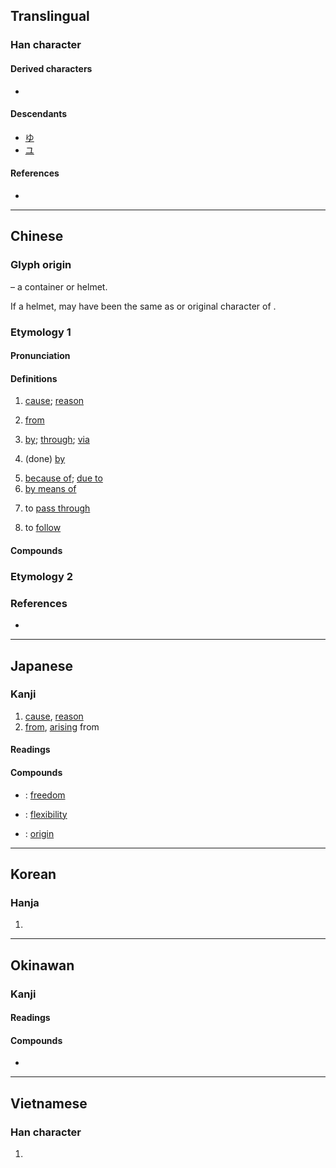 {{also|田|甲|申|甶|甴|曱|𤰔|油}}
{{character info}}
==Translingual==
{{stroke order|strokes=5}}

===Han character===
{{Han char|rn=102|rad=田|as=00|sn=5|four=50600|canj=LW|ids=⿻日丨,⿻囗十}}

====Derived characters====
* {{l|mul|[[㐕]] [[𠃦]] [[𤰔]] [[㕀]] [[㽕]] [[伷]] [[甹]] [[𠔍]] [[𫔼]] [[㣙]] [[㹨]] [[妯]] [[宙]] [[届]] [[岫]] [[峀]] [[庙]] [[迪]] [[廸]] [[怞]] [[抽]] [[油]] [[畁]] [[邮]] [[𠰬]] [[𠱋]] [[𡊡]] [[𡘊]] [[𡛽]] [[𡱋]] [[𢂎]] [[𢍁]] [[𩧨]] [[𭘋]] [[𭘌]] [[峀]] [[冑]] [[柚]] [[牰]] [[胄]] [[轴]] [[迪]] [[𠔔]] [[𤤧]] [[𤰰]] [[𤱁]] [[𤱉]] [[𫆚]] [[𬏁]] [[㾄]] [[䄂]] [[秞]] [[铀]] [[𤱤]] [[𤽙]] [[𥑤]] [[𥥉]] [[𧙏]] [[𬔈]] [[䌷]] [[笛]] [[粙]] [[紬]] [[舳]] [[苖]] [[蚰]] [[袖]] [[𤉓]] [[𤉕]] [[𦥪]] [[𧆭]] [[𬱖]] [[䛆]] [[䜬]] [[軸]] [[釉]] [[𧲹]] [[𧻉]] [[鈾]] [[鲉]] [[𢆟]] [[𤳄]] [[𤲣]] [[𫔞]] [[𢆟]] [[䩜]] [[頔]] [[𩊄]] [[𬰹]] [[駎]] [[𠟳]] [[𤰋]] [[𤳃]] [[𪳫]] [[𪽝]] [[𫘼]] [[𬏌]] [[𮏬]] [[鮋]] [[𡳧]] [[𤳐]] [[𩿬]] [[𬏕]] [[鼬]] [[𤳨]] [[𫠘]] [[𤳷]] [[𤳸]] [[𧈕]] [[寅]] [[黄]] [[黃]] [[㑹]] [[褏]]}}

====Descendants====
* [[ゆ]]
* [[ユ]]

====References====
* {{Han ref|kx=0757.010|dkj=21724|dj=1167.020|hdz=42524.020|uh=7531|ud=30001|bh=A5D1|bd=42449}}

----

==Chinese==
{{zh-forms|alt=繇}}

===Glyph origin===
{{Han etym}}
{{liushu|p}} – a container or helmet.

If a helmet, may have been the same as or original character of {{zh-l|*冑}}.

===Etymology 1===
{{rfe|zh|Related to [[遊]]?}}

====Pronunciation====
{{zh-pron
|m=yóu
|m-s=
|c=jau4
|c-t=
|g=
|h=pfs=yù
|j=iou1
|mb=iǔ
|md=iù
|mn=iû
|mn-t=iu5
|w=3hhieu
|x=
|mc=y
|oc=y
|ma=y
|cat=n,prep
}}

====Definitions====
{{zh-hanzi}}

# [[cause]]; [[reason]]
#: {{zh-x|緣由|cause and reason}}
# [[from]]
#: {{zh-x|由 北 到 南|'''from''' north to south}}
#: {{zh-x|由 ^廣州 出發|to depart '''from''' Guangzhou}}
# [[by]]; [[through]]; [[via]]
#: {{zh-x|請 由 側門 出入。|Please enter and exit via the side door.}}
# (done) [[by]]
#: {{zh-x|這 件 事 由 我 來 處理 吧。|Let me handle this matter.}}
# [[because of]]; [[due to]]
# [[by means of]]
#: {{zh-x|由此可見|thus it can be seen}}
#: {{zh-x|本 書 由 三 部分 組成。|This book is composed of three parts.}}
# to [[pass through]]
#: {{zh-x|必由之路|the path that must be taken}}
# to [[follow]]
#: {{zh-x|身不由己|to be unable to determine for oneself}}
#: {{zh-x|由 他 去 吧！|Let him do as he pleases.}}

====Compounds====
{{zh-der|居仁由義|咎由自取|不由人|婚姻自由|學術自由|俯仰由人|威福由己|出版自由|不由|任天由命|不由自主|任由|夷由|不由分說|原由|意見自由|情由|公海自由|奚由|不因不由|何由|妖由人興|不由得|兵不由將|小大由之|居住自由|宗教自由|尋由頭兒|妨害自由|來由|事由|因由|四大自由|人身自由|不由的|事由兒|故故由兒|由衷之言|由淺入深|由人|由中|由由|率由舊章|無由|所由|病由口入|摘由|禍福由人|祝由科|由竇尚書|由中之言|由櫱|犯由|由此|由性|由頭|由衷感激|由衷|由是|由旬|由於|由博返約|由不得|新聞自由|理由書|率由舊則|由跋|易知由單|理由|沒來由|根由|由來|案由|言不由衷|自由球|自由公債|自由港|自由能|聽天由命|自由|經由|自由詩|行不由徑|自由權|自由經濟|許由棄瓢|自由自在|緣由|自由心證|自由市場|自由體操|自由城|自由刑|蹤由|自由鬥士|言不由中|言論自由|身不由主|鬼胡由|鬼狐由|遷徙自由|自由報業|自由戀愛|自由中國|許由洗耳|自由畫|笑罵由他|自由市|頭由|自由稅率|自由意志|通訊自由|自由車|著甚來由|自由主義|身不由己|自由日|自由職業|自由競爭|自由裁量|自由詞組|著作自由|自由電子|自由泳|自由業|自由放任|自由世界|由紀|由得}}

===Etymology 2===
{{zh-see|甴|v}}

===References===
* {{R:yue:Hanzi}}

{{zh-cat|Elementary}}

----

==Japanese==

===Kanji===
{{ja-kanji|grade=3|rs=田00}}

# [[cause]], [[reason]]
# [[from]], [[arising]] from

====Readings====
{{ja-readings
|goon=ゆ
|kanon=ゆう<いう
|kanyoon=ゆい
|kun=よし-, よ-る, よ-り
}}

====Compounds====
* {{ja-r|自由|じゆう}}: [[freedom]]
* {{ja-r|自由度|じゆうど}}: [[flexibility]]
* {{ja-r|由来|ゆらい}}: [[origin]]

----

==Korean==

===Hanja===
{{ko-hanja|[[말미암다|말미암을]]|유}}

# {{hanja form of|유|[[cause]]; [[reason]]}}

----

==Okinawan==

===Kanji===
{{ryu-kanji}}

====Readings====
{{ryu-readings
|on=ゆー
|kun=
}}

====Compounds====
* {{ryu-r|自%由|じ%ゆー}}

----

==Vietnamese==

===Han character===
{{vi-readings|reading=do, dô, ro,  yêu, sân|rs=田00}}

# {{rfdef|vi|sort=田00}}